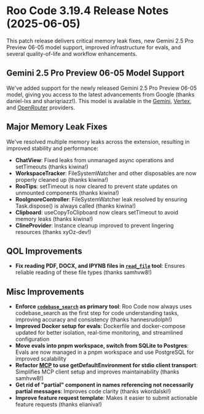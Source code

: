 # Roo Code 3.19.4 Release Notes (2025-06-05)

This patch release delivers critical memory leak fixes, new Gemini 2.5 Pro Preview 06-05 model support, improved infrastructure for evals, and several quality-of-life and workflow enhancements.

## Gemini 2.5 Pro Preview 06-05 Model Support
We've added support for the newly released Gemini 2.5 Pro Preview 06-05 model, giving you access to the latest advancements from Google (thanks daniel-lxs and shariqriazz!). This model is available in the [Gemini](/providers/gemini), [Vertex](/providers/vertex), and [OpenRouter](/providers/openrouter) providers.

## Major Memory Leak Fixes
We've resolved multiple memory leaks across the extension, resulting in improved stability and performance:
- **ChatView**: Fixed leaks from unmanaged async operations and setTimeouts (thanks kiwina!)
- **WorkspaceTracker**: FileSystemWatcher and other disposables are now properly cleaned up (thanks kiwina!)
- **RooTips**: setTimeout is now cleared to prevent state updates on unmounted components (thanks kiwina!)
- **RooIgnoreController**: FileSystemWatcher leak resolved by ensuring Task.dispose() is always called (thanks kiwina!)
- **Clipboard**: useCopyToClipboard now clears setTimeout to avoid memory leaks (thanks kiwina!)
- **ClineProvider**: Instance cleanup improved to prevent lingering resources (thanks xyOz-dev!)

## QOL Improvements

*   **Fix reading PDF, DOCX, and IPYNB files in [`read_file`](/advanced-usage/available-tools/read-file) tool**: Ensures reliable reading of these file types (thanks samhvw8!)

## Misc Improvements

*   **Enforce [`codebase_search`](/advanced-usage/available-tools/codebase-search) as primary tool**: Roo Code now always uses codebase_search as the first step for code understanding tasks, improving accuracy and consistency (thanks hannesrudolph!)
*   **Improved Docker setup for evals**: Dockerfile and docker-compose updated for better isolation, real-time monitoring, and streamlined configuration
*   **Move evals into pnpm workspace, switch from SQLite to Postgres**: Evals are now managed in a pnpm workspace and use PostgreSQL for improved scalability
*   **Refactor [MCP](/features/mcp/overview) to use getDefaultEnvironment for stdio client transport**: Simplifies MCP client setup and improves maintainability (thanks samhvw8!)
*   **Get rid of "partial" component in names referencing not necessarily partial messages**: Improves code clarity (thanks wkordalski!)
*   **Improve feature request template**: Makes it easier to submit actionable feature requests (thanks elianiva!)